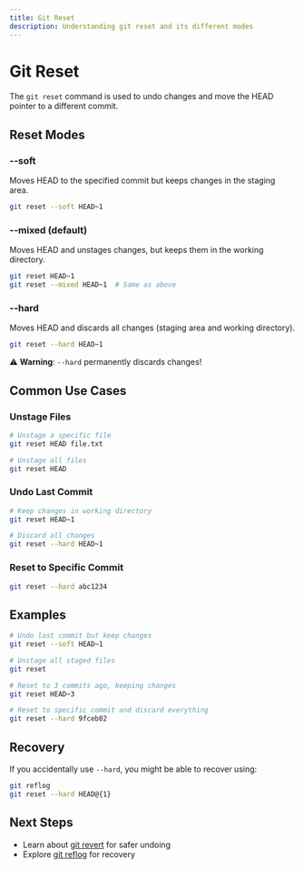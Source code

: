 ```yaml
---
title: Git Reset
description: Understanding git reset and its different modes
---
```


# Git Reset

The `git reset` command is used to undo changes and move the HEAD pointer to a different commit.

## Reset Modes

### --soft
Moves HEAD to the specified commit but keeps changes in the staging area.

```bash
git reset --soft HEAD~1
```

### --mixed (default)
Moves HEAD and unstages changes, but keeps them in the working directory.

```bash
git reset HEAD~1
git reset --mixed HEAD~1  # Same as above
```

### --hard
Moves HEAD and discards all changes (staging area and working directory).

```bash
git reset --hard HEAD~1
```

⚠️ **Warning**: `--hard` permanently discards changes!

## Common Use Cases

### Unstage Files

```bash
# Unstage a specific file
git reset HEAD file.txt

# Unstage all files
git reset HEAD
```

### Undo Last Commit

```bash
# Keep changes in working directory
git reset HEAD~1

# Discard all changes
git reset --hard HEAD~1
```

### Reset to Specific Commit

```bash
git reset --hard abc1234
```

## Examples

```bash
# Undo last commit but keep changes
git reset --soft HEAD~1

# Unstage all staged files
git reset

# Reset to 3 commits ago, keeping changes
git reset HEAD~3

# Reset to specific commit and discard everything
git reset --hard 9fceb02
```

## Recovery

If you accidentally use `--hard`, you might be able to recover using:

```bash
git reflog
git reset --hard HEAD@{1}
```

## Next Steps

- Learn about [git revert](/docs/2-git-basics/commands/git-revert) for safer undoing
- Explore [git reflog](/docs/2-git-basics/commands/git-reflog) for recovery
